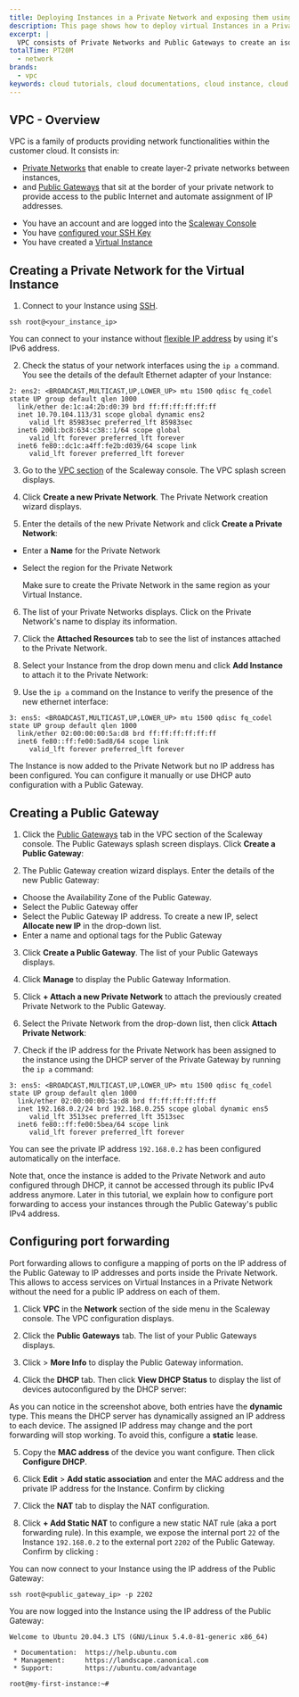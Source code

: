 ```yaml
---
title: Deploying Instances in a Private Network and exposing them using a Public Gateway
description: This page shows how to deploy virtual Instances in a Private Network and expose them using a Public Gateway
excerpt: |
  VPC consists of Private Networks and Public Gateways to create an isolated network environment for your instances, without exposing them on the public Internet. 
totalTime: PT20M
  - network
brands:
  - vpc
keywords: cloud tutorials, cloud documentations, cloud instance, cloud hosting, network, virtual instance, private network, vpc, public gateway, virtual private cloud
---
```


## VPC - Overview

VPC is a family of products providing network functionalities within the customer cloud. It consists in:
- [Private Networks](https://www.scaleway.com/en/private-networks/) that enable to create layer-2 private networks between instances,
- and [Public Gateways](https://www.scaleway.com/en/public-gateway/) that sit at the border of your private network to provide access to the public Internet and automate assignment of IP addresses.

<Message type="requirement">

- You have an account and are logged into the [Scaleway Console](https://console.scaleway.com)
- You have [configured your SSH Key](/console/my-project/how-to/create-ssh-key/)
- You have created a [Virtual Instance](https://www.scaleway.com/en/virtual-instances/)

</Message>

## Creating a Private Network for the Virtual Instance

1. Connect to your Instance using [SSH](https://www.scaleway.com/en/docs/compute/instances/how-to/connect-to-instance/). 

  ```
  ssh root@<your_instance_ip>
  ```

  <Message type="tip">

  You can connect to your instance without [flexible IP address](https://www.scaleway.com/en/docs/compute/instances/how-to/use-flexips/) by using it's IPv6 address.

  </Message>

2. Check the status of your network interfaces using the `ip a` command. You see the details of the default Ethernet adapter of your Instance:

  ```
  2: ens2: <BROADCAST,MULTICAST,UP,LOWER_UP> mtu 1500 qdisc fq_codel state UP group default qlen 1000
    link/ether de:1c:a4:2b:d0:39 brd ff:ff:ff:ff:ff:ff
    inet 10.70.104.113/31 scope global dynamic ens2
       valid_lft 85983sec preferred_lft 85983sec
    inet6 2001:bc8:634:c38::1/64 scope global
       valid_lft forever preferred_lft forever
    inet6 fe80::dc1c:a4ff:fe2b:d039/64 scope link
       valid_lft forever preferred_lft forever
  ```

3. Go to the [VPC section](https://console.scaleway.com/vpc/private-networks) of the Scaleway console. The VPC splash screen displays. 

  <Lightbox src="scaleway_vpc_splash.png" alt="" />

4. Click **Create a new Private Network**. The Private Network creation wizard displays. 

5. Enter the details of the new Private Network and click **Create a Private Network**:

  - Enter a **Name** for the Private Network
  - Select the region for the Private Network

    <Message type="note">

    Make sure to create the Private Network in the same region as your Virtual Instance.

    </Message>

6. The list of your Private Networks displays. Click on the Private Network's name to display its information. 

7. Click the **Attached Resources** tab to see the list of instances attached to the Private Network. 

8. Select your Instance from the drop down menu and click **Add Instance** to attach it to the Private Network:

  <Lightbox src="scaleway_add_instance.png" alt="" />


9. Use the `ip a` command on the Instance to verify the presence of the new ethernet interface: 

  ```
  3: ens5: <BROADCAST,MULTICAST,UP,LOWER_UP> mtu 1500 qdisc fq_codel state UP group default qlen 1000
    link/ether 02:00:00:00:5a:d8 brd ff:ff:ff:ff:ff:ff
    inet6 fe80::ff:fe00:5ad8/64 scope link
       valid_lft forever preferred_lft forever
  ```

The Instance is now added to the Private Network but no IP address has been configured. You can configure it manually or use DHCP auto configuration with a Public Gateway. 

## Creating a Public Gateway

1. Click the [Public Gateways](https://console.scaleway.com/vpc/public-gateways) tab in the VPC section of the Scaleway console. The Public Gateways splash screen displays. Click **Create a Public Gateway**:

  <Lightbox src="scaleway_vpc_public_gateway_splash.png" alt="" />

2. The Public Gateway creation wizard displays. Enter the details of the new Public Gateway: 

  - Choose the Availability Zone of the Public Gateway.
  - Select the Public Gateway offer
  - Select the Public Gateway IP address. To create a new IP, select **Allocate new IP** in the drop-down list. 
  - Enter a name and optional tags for the Public Gateway

3. Click **Create a Public Gateway**. The list of your Public Gateways displays.

  <Lightbox src="scaleway_vpc_public_gateway_list.png" alt="" />

4. Click **Manage** to display the Public Gateway Information. 

5. Click **+ Attach a new Private Network** to attach the previously created Private Network to the Public Gateway.

6. Select the Private Network from the drop-down list, then click **Attach Private Network**:

  <Lightbox src="scaleway_vpc_public_gateway_attach_network.png" alt="" /> 

7. Check if the IP address for the Private Network has been assigned to the instance using the DHCP server of the Private Gateway by running the `ip a` command: 

  ```
  3: ens5: <BROADCAST,MULTICAST,UP,LOWER_UP> mtu 1500 qdisc fq_codel state UP group default qlen 1000
    link/ether 02:00:00:00:5a:d8 brd ff:ff:ff:ff:ff:ff
    inet 192.168.0.2/24 brd 192.168.0.255 scope global dynamic ens5
       valid_lft 3513sec preferred_lft 3513sec
    inet6 fe80::ff:fe00:5bea/64 scope link 
       valid_lft forever preferred_lft forever
  ```

  You can see the private IP address `192.168.0.2` has been configured automatically on the interface.

Note that, once the instance is added to the Private Network and auto configured through DHCP, it cannot be accessed through its public IPv4 address anymore. Later in this tutorial, we explain how to configure port forwarding to access your instances through the Public Gateway's public IPv4 address.

## Configuring port forwarding 

Port forwarding allows to configure a mapping of ports on the IP address of the Public Gateway to IP addresses and ports inside the Private Network. This allows to access services on Virtual Instances in a Private Network without the need for a public IP address on each of them. 

1. Click **VPC** in the **Network** section of the side menu in the Scaleway console. The VPC configuration displays.

2. Click the **Public Gateways** tab. The list of your Public Gateways displays. 

3. Click <Icon name="more" /> > **More Info** to display the Public Gateway information. 

4. Click the **DHCP** tab. Then click **View DHCP Status** to display the list of devices autoconfigured by the DHCP server: 

  <Lightbox src="scaleway_vpc_dhcp_status.png" />

  <Message type="tip">

  As you can notice in the screenshot above, both entries have the **dynamic** type. This means the DHCP server has dynamically assigned an IP address to each device. The assigned IP address may change and the port forwarding will stop working. To avoid this, configure a **static** lease. 

  </Message>

5. Copy the **MAC address** of the device you want configure. Then click **Configure DHCP**.

6. Click **Edit** > **Add static association** and enter the MAC address and the private IP address for the Instance. Confirm by clicking <Icon name="validate" />

  <Lightbox src="scaleway_vpc_static_dhcp.png" />

7. Click the **NAT** tab to display the NAT configuration. 

8. Click **+ Add Static NAT** to configure a new static NAT rule (aka a port forwarding rule). In this example, we expose the internal port `22` of the Instance `192.168.0.2` to the external port `2202` of the Public Gateway. Confirm by clicking <Icon name="validate" />:

  <Lightbox src="scaleway_vpc_static_nat.png" />

You can now connect to your Instance using the IP address of the Public Gateway: 

```
ssh root@<public_gateway_ip> -p 2202
```

You are now logged into the Instance using the IP address of the Public Gateway: 

```
Welcome to Ubuntu 20.04.3 LTS (GNU/Linux 5.4.0-81-generic x86_64)

 * Documentation:  https://help.ubuntu.com
 * Management:     https://landscape.canonical.com
 * Support:        https://ubuntu.com/advantage

root@my-first-instance:~#
```